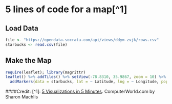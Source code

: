 # 5 lines of code for a map[^1]

## Load Data
```r
file <- "https://opendata.socrata.com/api/views/ddym-zvjk/rows.csv"
starbucks <- read.csv(file)
```

## Make the Map
```r
require(leaflet); library(magrittr)
leaflet() %>% addTiles() %>% setView(-78.8310, 35.9867, zoom = 10) %>% 
  addMarkers(data = starbucks, lat = ~ Latitude, lng = ~ Longitude, popup = starbucks$Name)
```

####Credit: 
[^1]: [5 Visualizations in 5 Minutes](http://www.computerworld.com/article/2893271/business-intelligence/5-data-visualizations-in-5-minutes-each-in-5-lines-or-less-of-r.html). ComputerWorld.com by Sharon Machlis
